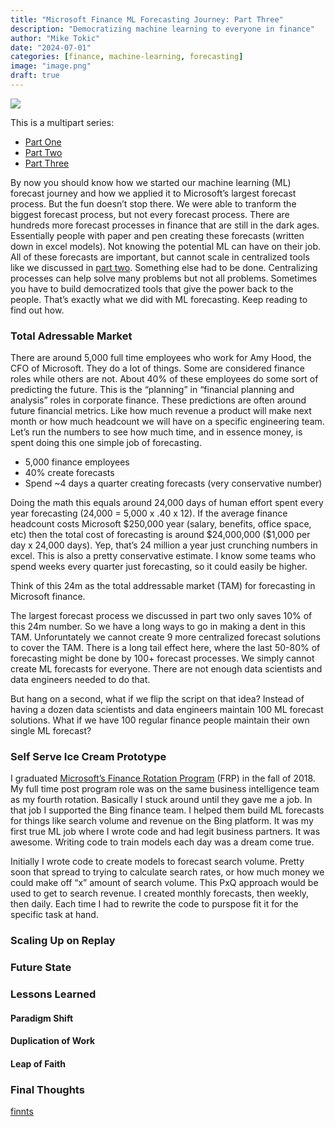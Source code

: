 ```yaml
---
title: "Microsoft Finance ML Forecasting Journey: Part Three"
description: "Democratizing machine learning to everyone in finance"
author: "Mike Tokic"
date: "2024-07-01"
categories: [finance, machine-learning, forecasting]
image: "image.png"
draft: true
---
```


![](./image.png)

This is a multipart series:

- [Part One](https://mftokic.github.io/posts/2024-06-12-msft-ml-fcst-journey-1/)
- [Part Two](https://mftokic.github.io/posts/2024-06-26-msft-ml-fcst-journey-2/)  
- [Part Three]()

By now you should know how we started our machine learning (ML) forecast journey and how we applied it to Microsoft's largest forecast process. But the fun doesn't stop there. We were able to tranform the biggest forecast process, but not every forecast process. There are hundreds more forecast processes in finance that are still in the dark ages. Essentially people with paper and pen creating these forecasts (written down in excel models). Not knowing the potential ML can have on their job. All of these forecasts are important, but cannot scale in centralized tools like we discussed in [part two](https://mftokic.github.io/posts/2024-06-26-msft-ml-fcst-journey-2/). Something else had to be done. Centralizing processes can help solve many problems but not all problems. Sometimes you have to build democratized tools that give the power back to the people. That's exactly what we did with ML forecasting. Keep reading to find out how.  

### Total Adressable Market

There are around 5,000 full time employees who work for Amy Hood, the CFO of Microsoft. They do a lot of things. Some are considered finance roles while others are not. About 40% of these employees do some sort of predicting the future. This is the "planning" in "financial planning and analysis" roles in corporate finance. These predictions are often around future financial metrics. Like how much revenue a product will make next month or how much headcount we will have on a specific engineering team. Let's run the numbers to see how much time, and in essence money, is spent doing this one simple job of forecasting. 

- 5,000 finance employees
- 40% create forecasts
- Spend ~4 days a quarter creating forecasts (very conservative number)

Doing the math this equals around 24,000 days of human effort spent every year forecasting (24,000 = 5,000 x .40 x 12). If the average finance headcount costs Microsoft $250,000 year (salary, benefits, office space, etc) then the total cost of forecasting is around $24,000,000 ($1,000 per day x 24,000 days). Yep, that's 24 million a year just crunching numbers in excel. This is also a pretty conservative estimate. I know some teams who spend weeks every quarter just forecasting, so it could easily be higher. 

Think of this 24m as the total addressable market (TAM) for forecasting in Microsoft finance. 

The largest forecast process we discussed in part two only saves 10% of this 24m number. So we have a long ways to go in making a dent in this TAM. Unforuntately we cannot create 9 more centralized forecast solutions to cover the TAM. There is a long tail effect here, where the last 50-80% of forecasting might be done by 100+ forecast processes. We simply cannot create ML forecasts for everyone. There are not enough data scientists and data engineers needed to do that. 

But hang on a second, what if we flip the script on that idea? Instead of having a dozen data scientists and data engineers maintain 100 ML forecast solutions. What if we have 100 regular finance people maintain their own single ML forecast? 

### Self Serve Ice Cream Prototype

I graduated [Microsoft's Finance Rotation Program](https://mftokic.github.io/posts/2024-02-19-frp-journey/) (FRP) in the fall of 2018. My full time post program role was on the same business intelligence team as my fourth rotation. Basically I stuck around until they gave me a job. In that job I supported the Bing finance team. I helped them build ML forecasts for things like search volume and revenue on the Bing platform. It was my first true ML job where I wrote code and had legit business partners. It was awesome. Writing code to train models each day was a dream come true. 

Initially I wrote code to create models to forecast search volume. Pretty soon that spread to trying to calculate search rates, or how much money we could make off "x" amount of search volume. This PxQ approach would be used to get to search revenue. I created monthly forecasts, then weekly, then daily. Each time I had to rewrite the code to purspose fit it for the specific task at hand. 

### Scaling Up on Replay

### Future State

### Lessons Learned

#### Paradigm Shift

#### Duplication of Work

#### Leap of Faith

### Final Thoughts

[finnts](https://microsoft.github.io/finnts/index.html)